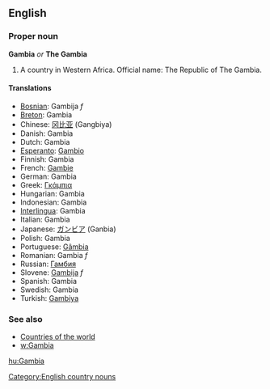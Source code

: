 ==English==
===Proper noun===
'''Gambia''' ''or'' '''The Gambia'''

# A country in Western Africa.  Official name: The Republic of The Gambia.

====Translations====
*[[Bosnian]]: Gambija ''f''
*[[Breton]]: Gambia
*Chinese: [[冈比亚]] (Gangbiya)
*Danish: Gambia
*Dutch: Gambia
*[[Esperanto]]: [[Gambio]]
*Finnish: Gambia
*French: [[Gambie]]
*German: Gambia
*Greek: [[Γκάμπια]]
*Hungarian: Gambia
*Indonesian: Gambia
*[[Interlingua]]: Gambia
*Italian: Gambia
*Japanese: [[ガンビア]] (Ganbia)
*Polish: Gambia
*Portuguese: [[Gâmbia]]
*Romanian: Gambia ''f''
*Russian: [[Гамбия]]
*Slovene: [[Gambija]] ''f''
*Spanish: Gambia
*Swedish: Gambia
*Turkish: [[Gambiya]]

===See also===
*[[Countries of the world]]
*[[w:Gambia]]
[[Category:English country nouns]]

[[hu:Gambia]]